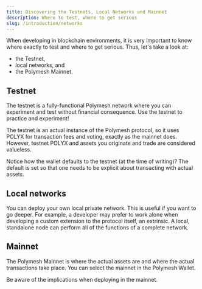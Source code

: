 ```yaml
---
title: Discovering the Testnets, Local Networks and Mainnet
description: Where to test, where to get serious
slug: /introduction/networks
---
```



When developing in blockchain environments, it is very important to know where exactly to test and where to get serious. Thus, let's take a look at:

* the Testnet, 
* local networks, and
* the Polymesh Mainnet.

## Testnet

The testnet is a fully-functional Polymesh network where you can experiment and test without financial consequence. Use the testnet to practice and experiment!

The testnet is an actual instance of the Polymesh protocol, so it uses POLYX for transaction fees and voting, exactly as the mainnet does. However, testnet POLYX and assets you originate and trade are considered valueless.

Notice how the wallet defaults to the testnet (at the time of writing)? The default is set so that one needs to be explicit about transacting with actual assets.

## Local networks

You can deploy your own local private network. This is useful if you want to go deeper. For example, a developer may prefer to work alone when developing a custom extension to the protocol itself, an extrinsic. A local, standalone node can perform all of the functions of a complete network.

## Mainnet

The Polymesh Mainnet is where the actual assets are and where the actual transactions take place. You can select the mainnet in the Polymesh Wallet.

<HighlightBox type="warn">

Be aware of the implications when deploying in the mainnet.
</HighlightBox>
